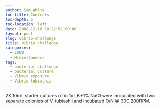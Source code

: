 ```yaml
---
author: Sam White
toc-title: Contents
toc-depth: 5
toc-location: left
date: 2008-12-16 18:22:51+00:00
layout: post
slug: vibrio-challenge
title: Vibrio challenge
categories:
  - 2008
  - Miscellaneous
tags:
  - bacterial challenge
  - bacterial culture
  - Vibrio exposure
  - Vibrio tubiashii
---
```


2X 10mL starter cultures of in 1x LB+1% NaCl were inoculated with two separate colonies of V. tubiashii and incubated O/N @ 30C 200RPM.
